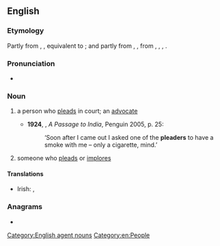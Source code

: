 ==English==

===Etymology===
Partly from {{inh|en|enm|pleder}}, {{m|enm|pledere}}, equivalent to {{af|en|plead|-er}}; and partly from {{inh|en|enm|pledour}}, {{m|enm|plaidour}}, from {{der|en|xno|plaidur}}, {{m|fro|pledour}}, {{der|en|fro|plaidëor}}, {{m|fro|pledëor}}.

===Pronunciation===
* {{a|UK}} {{IPA|/ˈpliːdə/|lang=en}}

===Noun===
{{en-noun}}

# {{lb|en|law}} a person who [[plead]]s in court; an [[advocate]] {{defdate|from 13th c.}}
#*'''1924''', {{w|EM Forster}}, ''A Passage to India'', Penguin 2005, p. 25:
#*:‘Soon after I came out I asked one of the '''pleaders''' to have a smoke with me – only a cigarette, mind.’
# {{lb|en|generally}} someone who [[plead]]s or [[implore]]s {{defdate|from 16th c.}}

====Translations====
{{trans-top|person who pleads in court}}
* Irish: {{t|ga|gearánaí|m}}, {{t|ga|agróir|m}}
{{trans-mid}}
{{trans-bottom}}

===Anagrams===
* {{anagrams|en|a=adeelpr|pearled|pedaler|predeal|replead}}

[[Category:English agent nouns]]
[[Category:en:People]]